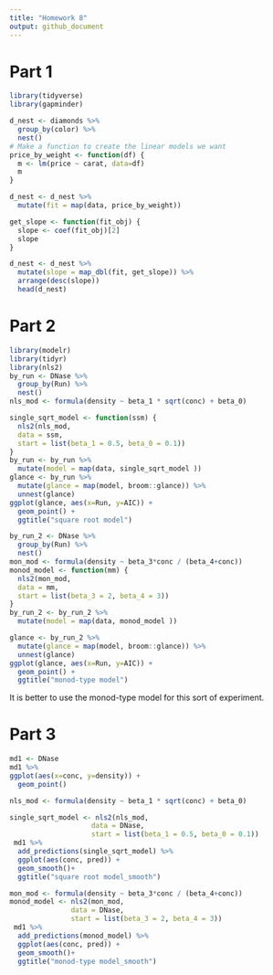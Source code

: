 ```yaml
---
title: "Homework 8"
output: github_document
---
```



# Part 1
```r
library(tidyverse)
library(gapminder)

```

```r
d_nest <- diamonds %>%
  group_by(color) %>%
  nest()
# Make a function to create the linear models we want
price_by_weight <- function(df) {
  m <- lm(price ~ carat, data=df)
  m
}

d_nest <- d_nest %>%
  mutate(fit = map(data, price_by_weight))

get_slope <- function(fit_obj) {
  slope <- coef(fit_obj)[2]
  slope
}

d_nest <- d_nest %>%
  mutate(slope = map_dbl(fit, get_slope)) %>%
  arrange(desc(slope))
  head(d_nest)
```
# Part 2
```r
library(modelr)
library(tidyr)
library(nls2)
by_run <- DNase %>% 
  group_by(Run) %>% 
  nest()
nls_mod <- formula(density ~ beta_1 * sqrt(conc) + beta_0)

single_sqrt_model <- function(ssm) {
  nls2(nls_mod, 
  data = ssm, 
  start = list(beta_1 = 0.5, beta_0 = 0.1))
}
by_run <- by_run %>% 
  mutate(model = map(data, single_sqrt_model ))
glance <- by_run %>% 
  mutate(glance = map(model, broom::glance)) %>% 
  unnest(glance)
ggplot(glance, aes(x=Run, y=AIC)) + 
  geom_point() + 
  ggtitle("square root model")
```

```r
by_run_2 <- DNase %>% 
  group_by(Run) %>% 
  nest()
mon_mod <- formula(density ~ beta_3*conc / (beta_4+conc))
monod_model <- function(mm) {
  nls2(mon_mod, 
  data = mm, 
  start = list(beta_3 = 2, beta_4 = 3))
}
by_run_2 <- by_run_2 %>% 
  mutate(model = map(data, monod_model ))

glance <- by_run_2 %>% 
  mutate(glance = map(model, broom::glance)) %>% 
  unnest(glance)
ggplot(glance, aes(x=Run, y=AIC)) + 
  geom_point() + 
  ggtitle("monod-type model")

```

It is better to use the monod-type model for this sort of experiment.

# Part 3
```r
md1 <- DNase
md1 %>% 
ggplot(aes(x=conc, y=density)) + 
  geom_point() 

```
```r
nls_mod <- formula(density ~ beta_1 * sqrt(conc) + beta_0)

single_sqrt_model <- nls2(nls_mod, 
                    data = DNase, 
                    start = list(beta_1 = 0.5, beta_0 = 0.1))
 md1 %>% 
  add_predictions(single_sqrt_model) %>% 
  ggplot(aes(conc, pred)) + 
  geom_smooth()+ 
  ggtitle("square root model_smooth")
```

```r
mon_mod <- formula(density ~ beta_3*conc / (beta_4+conc))
monod_model <- nls2(mon_mod, 
               data = DNase, 
               start = list(beta_3 = 2, beta_4 = 3))
 md1 %>% 
  add_predictions(monod_model) %>% 
  ggplot(aes(conc, pred)) + 
  geom_smooth()+ 
  ggtitle("monod-type model_smooth")
```